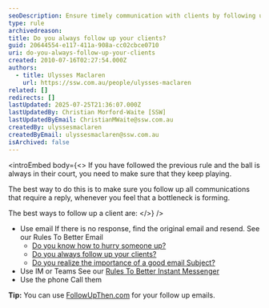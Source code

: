 ```yaml
---
seoDescription: Ensure timely communication with clients by following up on outstanding matters via email, IM/Teams, or phone calls.
type: rule
archivedreason:
title: Do you always follow up your clients?
guid: 20644554-e117-411a-908a-cc02cbce0710
uri: do-you-always-follow-up-your-clients
created: 2010-07-16T02:27:54.000Z
authors:
  - title: Ulysses Maclaren
    url: https://ssw.com.au/people/ulysses-maclaren
related: []
redirects: []
lastUpdated: 2025-07-25T21:36:07.000Z
lastUpdatedBy: Christian Morford-Waite [SSW]
lastUpdatedByEmail: ChristianMWaite@ssw.com.au
createdBy: ulyssesmaclaren
createdByEmail: ulyssesmaclaren@ssw.com.au
isArchived: false
---
```


<introEmbed
  body={<>
If you have followed the previous rule and the ball is always in their court, you need to make sure that they keep playing.

The best way to do this is to make sure you follow up all communications that require a reply, whenever you feel that a bottleneck is forming.

The best ways to follow up a client are:
  </>}
/>
* Use email
  If there is no response, find the original email and resend.
  See our Rules To Better Email
  * [Do you know how to hurry someone up?](/do-you-know-how-to-follow-up-an-unanswered-email)
  * [Do you always follow up your clients?](/do-you-follow-up-emails-effectively)
  * [Do you realize the importance of a good email Subject?](/do-you-realize-the-importance-of-a-good-email-subject)
* Use IM or Teams
  See our [Rules To Better Instant Messenger](/rules-to-better-im)
* Use the phone
  Call them

**Tip:** You can use [FollowUpThen.com](https://www.followupthen.com/) for your follow up emails.
